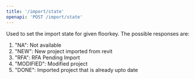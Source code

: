 ```yaml
---
title: '/import/state'
openapi: 'POST /import/state'
---
```

Used to set the import state for given floorkey. The possible responses are:
1. \"NA\": Not available
2. \"NEW\": New project imported from revit
3. \"RFA\": RFA Pending Import
4. \"MODIFIED\": Modified project
5. \"DONE\": Imported project that is already upto date